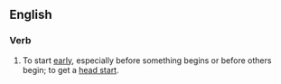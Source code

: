 ==English==

===Verb===
{{en-verb|get<,,got,got[UK]:gotten[US]> a jump on}}

# {{lb|en|informal}} To start [[early]], especially before something begins or before others begin; to get a [[head start]].
#: {{ux|en|If you'd like to '''get a jump on''' the holiday season, many craft stores already have holiday patterns out.}}